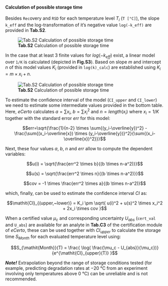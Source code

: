 #### Calculation of possible storage time

Besides `Rec`overy and `RSD` for each temperature level $T_i$ (`T [°C]`), the slope `k_eff` and 
the log-transformation of it's negative value `log(-k_eff)` are provided in **Tab.S2**.

![**Tab.S2** Calculation of possible storage time](fig/S_Modul_Tab2a.png)

In the case that at least 3 finite values for $log(-k_{\mathit{eff}})$ exist, a linear model over 
`1/K` is calculated (depicted in **Fig.S3**). Based on slope $m$ and intercept $n$ of this model values 
$K_i$ (provided in `log(k)_calc`) are established using $K_i = m \times x_i + n$.

![**Tab.S2** Calculation of possible storage time](fig/S_Modul_Tab2b.png)

To estimate the confidence interval of the model (`CI_upper` and `CI_lower`) we need to estimate 
some intermediate values provided in the bottom table. Here, *eCerto* calculates $a=\sum{x_i}$, $b=\sum{x_i^2}$ 
and $n=length(x_i)$ where $x_i=1/K$ together with the standard error $err$ for this model:

$$err=\sqrt{\frac{1}{n-2} \times \sum{(y_i-\overline{y})^2} - \frac{\sum{(x_i-\overline{x}) \times (y_i-\overline{y})}^2}{\sum{(x_i-\overline{x})^2}}}$$

Next, these four values $a$, $b$, $n$ and $err$ allow to compute the dependent variables:

$$u(i) = \sqrt{\frac{err^2 \times b}{(b \times n-a^2)}}$$

$$u(s) = \sqrt{\frac{err^2 \times n}{(b \times n-a^2)}}$$

$$cov = -1 \times \frac{err^2 \times a}{(b \times n-a^2)}$$

which, finally, can be used to estimate the confidence interval $\mathit{CI}$ as:

$$\mathit{CI}_{(upper,~lower)} = K_i \pm \sqrt{ u(i)^2 + u(s)^2 \times x_i^2 + 2x_i \times cov }$$

When a certified value $\mu_c$ and corresponding uncertainty $U_{abs}$ (`cert_val` and `U_abs`) are available 
for an analyte in **Tab.C3** of the certification module of *eCerto*, these can be used together with $\mathit{CI}_{upper}$ 
to calculate the storage time $S_{Month}$ for each evaluated temperature level using:

$$S_{\mathit{Month}}(T) = \frac{ \log( \frac{\mu_c - U_{abs}}{\mu_c})}{e^{\mathit{CI}_{upper}(T)} }$$

***Note!***
Extrapolation beyond the range of storage conditions tested (for example, predicting degradation rates 
at −20\ °C from an experiment involving only temperatures above 0\ °C) can be unreliable and is not recommended.
